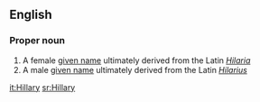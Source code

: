 ==English==

===Proper noun===
{{en-proper noun}}

# A female [[given name]] ultimately derived from the Latin ''[[Hilaria]]''
# A male [[given name]] ultimately derived from the Latin ''[[Hilarius]]''

[[it:Hillary]]
[[sr:Hillary]]